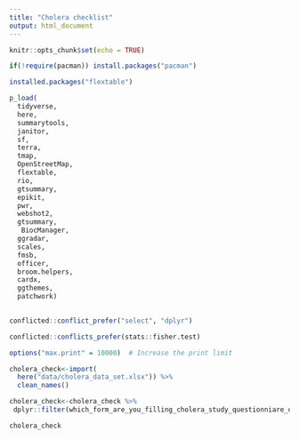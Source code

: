 ```yaml
---
title: "Cholera checklist"
output: html_document
---
```


```r


knitr::opts_chunk$set(echo = TRUE)

if(!require(pacman)) install.packages("pacman")

installed.packages("flextable")

p_load(
  tidyverse,
  here,
  summarytools,
  janitor,
  sf, 
  terra,
  tmap,
  OpenStreetMap,
  flextable,
  rio, 
  gtsummary, 
  epikit, 
  pwr, 
  webshot2,
  gtsummary, 
   BiocManager,
  ggradar,
  scales,
  fmsb,
  officer, 
  broom.helpers, 
  cardx, 
  ggthemes, 
  patchwork)
 

conflicted::conflict_prefer("select", "dplyr")

conflicted::conflicts_prefer(stats::fisher.test)

options("max.print" = 10000)  # Increase the print limit


```


```r


cholera_check<-import(
  here("data/cholera_data_set.xlsx")) %>% 
  clean_names()

cholera_check<-cholera_check %>% 
 dplyr::filter(which_form_are_you_filling_cholera_study_questionniare_or_hygiene_water_and_sanitation_checklist=="Hygiene Water and Sanitation Checklist")

cholera_check




```
























